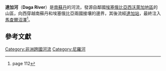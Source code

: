 
'''達加河'''（'''Daga River'''）是[[南蘇丹|南蘇丹]]的河流，發源自鄰國[[埃塞俄比亞|埃塞俄比亞]][[西沃萊加地區|西沃萊加地區]]的山區，向西穿越南蘇丹和埃塞俄比亞兩國接壤的邊界，其後流經[[達加站|達加站]]，最終注入[[馬查爾沼澤|馬查爾沼澤]]<ref>{{cite book|last=Sutcliffe|first=J. V.|last2=Parls|first2=Y. P.|title=The Hydrology of the Nile|year=1999|chapter=The Sobat Basin and the Machar Marshes|url=http://iahs.info/bluebooks/SP005/BB_005_0103.pdf|accessdate=2011-07-22|deadurl=yes|archiveurl=https://web.archive.org/web/20110705132235/http://iahs.info/bluebooks/SP005/BB_005_0103.pdf|archivedate=2011-07-05}} page 112</ref>。

==參考文獻==
{{Reflist}}

{{coord|9|32|N|33|24|E|display=title}}
{{SouthSudan-stub}}
{{衣索比亞河流}}
{{南蘇丹河流}}
{{DEFAULTSORT:Daga}}
[[Category:非洲跨國河流|Category:非洲跨國河流]]
[[Category:尼羅河|Category:尼羅河]]